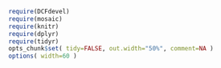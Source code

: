 <!--
% Common elements of a DCF document
-->

<link rel="stylesheet" type="text/css" href="http://fonts.googleapis.com/css?family=Lora">

```r
require(DCFdevel)
require(mosaic)
require(knitr)
require(dplyr)
require(tidyr)
opts_chunk$set( tidy=FALSE, out.width="50%", comment=NA )
options( width=60 )
```
